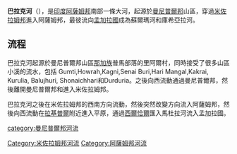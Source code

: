 {{unreferenced|time=2015-02-12T01:26:08+00:00}}
'''巴拉克河'''（{{lang-bn|বরাক নদী}}），是[[印度|印度]][[阿薩姆邦|阿薩姆邦]]南部一條大河，起源於[[曼尼普爾邦|曼尼普爾邦]]山區，穿過[[米佐拉姆邦|米佐拉姆邦]]進入阿薩姆邦，最彼流向[[孟加拉國|孟加拉國]]成為蘇爾瑪河和庫希亞拉河。

==流程==
巴拉克河起源於曼尼普爾邦山區[[那加族|那加族]]普馬部落的里阿爾村，同時接受了很多山區小溪的流水，包括 Gumti,Howrah,Kagni,Senai Buri,Hari Mangal,Kakrai, Kurulia, Balujhuri, Shonaichhari和Durduria。之後向西流動通過曼尼普爾邦，然後離開曼尼普爾邦和進入米佐拉姆邦。

巴拉克河之後在米佐拉姆邦的西南方向流動，然後突然改變方向流入阿薩姆邦，然後向西流動在[[拉基普爾|拉基普爾]]附近進入平原，通過[[西爾恰爾|西爾恰爾]]匯入馬杜拉河流入孟加拉國。

[[category:曼尼普爾邦河流|category:曼尼普爾邦河流]]
[[Category:米佐拉姆邦河流|Category:米佐拉姆邦河流]]
[[Category:阿薩姆邦河流|Category:阿薩姆邦河流]]